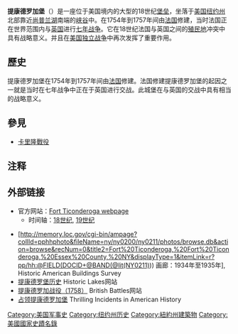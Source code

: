 {{Infobox NRHP
 | name = 提康德罗加堡
 | nrhp_type = nhl
 | image = Fort Ticonderoga, Ticonderoga, NY.jpg 
 | image_size = 300
 | alt = The fort's configuration is described in detail below.
 | caption = 提康德罗加堡
 | coordinates       = {{Coord|43|50|30|N|73|23|15|W|type:landmark|display=it}}
 | location = [[紐約州|紐約州]][[提康德罗加镇|提康德罗加镇]]
 | nearest_city =[[佛蒙特州|佛蒙特州]][[伯林顿|伯林顿]]
 | locmapin = USA New York
 | map_caption = 在紐約州的位置
 | coord_parameters = region:US-NY_type:landmark
 | area = 21950[[英亩|英亩]]
 | built = 1755–1758
| architect= {{link-en|Marquis de Lotbinière|Michel Chartier de Lotbinière, Marquis de Lotbinière}}
| architecture=[[塞巴斯蒂安·勒普雷斯特雷·德·沃邦|沃邦]]式
| designated_nrhp_type = 1960年10月9日
| added = 1966年10月15日
 | visitation_num =
 | visitation_year =
 | refnum = 66000519
 | mpsub =
 | governing_body = 私人博物馆
}}

'''提康德罗加堡'''（{{lang-en|Fort Ticonderoga}}）是一座位于美国境内的大型的18世纪[[要塞|堡垒]]，坐落于[[美国|美国]][[纽约州|纽约州]]北部靠近[[尚普兰湖|尚普兰湖]]南端的[[峡谷|峡谷]]中。在1754年到1757年间由[[法国|法国]]修建，当时法国正在世界范围内与[[英国|英国]]进行[[七年战争|七年战争]]。它在18世纪法国与英国之间的[[殖民地|殖民地]]冲突中具有战略意义。并且在[[美国独立战争|美国独立战争]]中再次发挥了重要作用。

== 歷史 ==
提康德罗加堡在1754年到1757年间由[[法国|法国]]修建。法国修建提康德罗加堡的起因之一就是当时在七年战争中正在于英国进行交战。此城堡在与英国的交战中具有相当的战略意义。
== 參見 ==
* [[卡里隆戰役|卡里隆戰役]]

==注释==
<references/>
==外部链接==
{{Commonscat|Fort Ticonderoga|提康德罗加堡}}
* 官方网站：[http://www.fort-ticonderoga.org Fort Ticonderoga webpage]{{en}}
** 时间轴：[https://web.archive.org/web/20100317153430/http://www.fort-ticonderoga.org/history/18th-century.htm 18世纪], [https://web.archive.org/web/20100704011725/http://www.fort-ticonderoga.org/history/19th-century.htm 19世纪]{{en}}

*[http://memory.loc.gov/cgi-bin/ampage?collId=pphhphoto&fileName=ny/ny0200/ny0211/photos/browse.db&action=browse&recNum=0&title2=Fort%20Ticonderoga,%20Fort%20Ticonderoga,%20Essex%20County,%20NY&displayType=1&itemLink=r?pp/hh:@FIELD(DOCID+@BAND(@lit(NY0211))) 画廊：1934年至1935年]{{dead link|date=2017年12月 |bot=InternetArchiveBot |fix-attempted=yes }}, Historic American Buildings Survey{{en}}
* [https://web.archive.org/web/20131020015352/http://www.historiclakes.org/Ticonderoga/Ticonderoga.html  提康德罗堡历史] Historic Lakes网站{{en}}
* [http://www.britishbattles.com/battle_of_Ticonderoga.htm  提康德罗加战役（1758）] {{Wayback|url=http://www.britishbattles.com/battle_of_Ticonderoga.htm |date=20161124093027 }} British Battles网站{{en}}
* [http://www.generalatomic.com/AmericanHistory/ticonderoga.html 占领提康德罗加堡] {{Wayback|url=http://www.generalatomic.com/AmericanHistory/ticonderoga.html |date=20201212083441 }} Thrilling Incidents in American History{{en}}

[[Category:美国军事史|Category:美国军事史]]
[[Category:纽约州历史|Category:纽约州历史]]
[[Category:紐約州建築物|Category:紐約州建築物]]
[[Category:美國國家史蹟名錄|Category:美國國家史蹟名錄]]